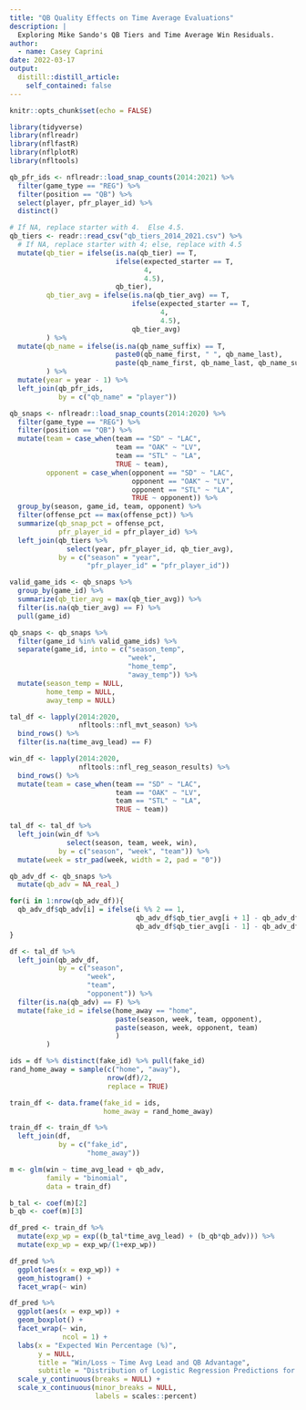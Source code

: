 ```yaml
---
title: "QB Quality Effects on Time Average Evaluations"
description: |
  Exploring Mike Sando's QB Tiers and Time Average Win Residuals.
author:
  - name: Casey Caprini
date: 2022-03-17
output:
  distill::distill_article:
    self_contained: false
---
```



```r
knitr::opts_chunk$set(echo = FALSE)
```

```r

library(tidyverse)
library(nflreadr)
library(nflfastR)
library(nflplotR)
library(nfltools)

```

```r

qb_pfr_ids <- nflreadr::load_snap_counts(2014:2021) %>%
  filter(game_type == "REG") %>%
  filter(position == "QB") %>%
  select(player, pfr_player_id) %>%
  distinct()

```

```r

# If NA, replace starter with 4.  Else 4.5.
qb_tiers <- readr::read_csv("qb_tiers_2014_2021.csv") %>%
  # If NA, replace starter with 4; else, replace with 4.5
  mutate(qb_tier = ifelse(is.na(qb_tier) == T,
                          ifelse(expected_starter == T,
                                 4,
                                 4.5),
                          qb_tier),
         qb_tier_avg = ifelse(is.na(qb_tier_avg) == T,
                              ifelse(expected_starter == T,
                                     4,
                                     4.5),
                              qb_tier_avg)
         ) %>%
  mutate(qb_name = ifelse(is.na(qb_name_suffix) == T,
                          paste0(qb_name_first, " ", qb_name_last),
                          paste(qb_name_first, qb_name_last, qb_name_suffix))
         ) %>%
  mutate(year = year - 1) %>%
  left_join(qb_pfr_ids,
            by = c("qb_name" = "player"))

```


```r

qb_snaps <- nflreadr::load_snap_counts(2014:2020) %>%
  filter(game_type == "REG") %>%
  filter(position == "QB") %>%
  mutate(team = case_when(team == "SD" ~ "LAC",
                          team == "OAK" ~ "LV",
                          team == "STL" ~ "LA",
                          TRUE ~ team),
         opponent = case_when(opponent == "SD" ~ "LAC",
                              opponent == "OAK" ~ "LV",
                              opponent == "STL" ~ "LA",
                              TRUE ~ opponent)) %>%
  group_by(season, game_id, team, opponent) %>%
  filter(offense_pct == max(offense_pct)) %>%
  summarize(qb_snap_pct = offense_pct,
            pfr_player_id = pfr_player_id) %>%
  left_join(qb_tiers %>%
              select(year, pfr_player_id, qb_tier_avg),
            by = c("season" = "year",
                   "pfr_player_id" = "pfr_player_id"))

valid_game_ids <- qb_snaps %>%
  group_by(game_id) %>%
  summarize(qb_tier_avg = max(qb_tier_avg)) %>%
  filter(is.na(qb_tier_avg) == F) %>%
  pull(game_id)

qb_snaps <- qb_snaps %>%
  filter(game_id %in% valid_game_ids) %>%
  separate(game_id, into = c("season_temp",
                             "week",
                             "home_temp",
                             "away_temp")) %>%
  mutate(season_temp = NULL,
         home_temp = NULL,
         away_temp = NULL)

```


```r

tal_df <- lapply(2014:2020,
                 nfltools::nfl_mvt_season) %>%
  bind_rows() %>%
  filter(is.na(time_avg_lead) == F)

win_df <- lapply(2014:2020,
                 nfltools::nfl_reg_season_results) %>%
  bind_rows() %>%
  mutate(team = case_when(team == "SD" ~ "LAC",
                          team == "OAK" ~ "LV",
                          team == "STL" ~ "LA",
                          TRUE ~ team))

tal_df <- tal_df %>%
  left_join(win_df %>%
              select(season, team, week, win),
            by = c("season", "week", "team")) %>%
  mutate(week = str_pad(week, width = 2, pad = "0"))

```


```r

qb_adv_df <- qb_snaps %>%
  mutate(qb_adv = NA_real_)

for(i in 1:nrow(qb_adv_df)){
  qb_adv_df$qb_adv[i] = ifelse(i %% 2 == 1,
                               qb_adv_df$qb_tier_avg[i + 1] - qb_adv_df$qb_tier_avg[i],
                               qb_adv_df$qb_tier_avg[i - 1] - qb_adv_df$qb_tier_avg[i])
}

```

```r

df <- tal_df %>%
  left_join(qb_adv_df,
            by = c("season",
                   "week",
                   "team",
                   "opponent")) %>%
  filter(is.na(qb_adv) == F) %>%
  mutate(fake_id = ifelse(home_away == "home",
                          paste(season, week, team, opponent),
                          paste(season, week, opponent, team)
                          )
         )

ids = df %>% distinct(fake_id) %>% pull(fake_id)
rand_home_away = sample(c("home", "away"),
                        nrow(df)/2,
                        replace = TRUE)

train_df <- data.frame(fake_id = ids,
                       home_away = rand_home_away)

train_df <- train_df %>%
  left_join(df,
            by = c("fake_id",
                   "home_away"))

```

```r

m <- glm(win ~ time_avg_lead + qb_adv,
         family = "binomial",
         data = train_df)

b_tal <- coef(m)[2]
b_qb <- coef(m)[3]

df_pred <- train_df %>%
  mutate(exp_wp = exp((b_tal*time_avg_lead) + (b_qb*qb_adv))) %>%
  mutate(exp_wp = exp_wp/(1+exp_wp))

df_pred %>%
  ggplot(aes(x = exp_wp)) +
  geom_histogram() +
  facet_wrap(~ win)

df_pred %>%
  ggplot(aes(x = exp_wp)) +
  geom_boxplot() +
  facet_wrap(~ win,
             ncol = 1) +
  labs(x = "Expected Win Percentage (%)",
       y = NULL,
       title = "Win/Loss ~ Time Avg Lead and QB Advantage",
       subtitle = "Distribution of Logistic Regression Predictions for Wins/Losses") +
  scale_y_continuous(breaks = NULL) +
  scale_x_continuous(minor_breaks = NULL,
                     labels = scales::percent)

```

